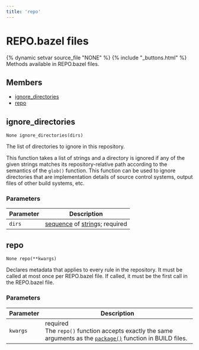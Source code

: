 ```yaml
---
title: 'repo'
---
```


# REPO.bazel files

{% dynamic setvar source_file "NONE" %}
{% include "\_buttons.html" %}
Methods available in REPO.bazel files.

## Members

- [ignore_directories](#ignore_directories)
- [repo](#repo)

## ignore_directories

``` rule-signature
None ignore_directories(dirs)
```

The list of directories to ignore in this repository.

This function takes a list of strings and a directory is ignored if any of the given strings matches its repository-relative path according to the semantics of the `glob()` function. This function can be used to ignore directories that are implementation details of source control systems, output files of other build systems, etc.

### Parameters

<table class="table table-bordered table-condensed table-params">
<thead>
<tr>
<th>Parameter</th>
<th>Description</th>
</tr>
</thead>
<tbody>
<tr>
<td id="ignore_directories.dirs"><code>dirs</code></td>
<td><a href="../core/list.html" class="anchor">sequence</a> of <a href="../core/string.html" class="anchor">string</a>s;
required<br />
</td>
</tr>
</tbody>
</table>

## repo

``` rule-signature
None repo(**kwargs)
```

Declares metadata that applies to every rule in the repository. It must be called at most once per REPO.bazel file. If called, it must be the first call in the REPO.bazel file.

### Parameters

<table class="table table-bordered table-condensed table-params">
<thead>
<tr>
<th>Parameter</th>
<th>Description</th>
</tr>
</thead>
<tbody>
<tr>
<td id="repo.kwargs"><code>kwargs</code></td>
<td>required<br />
The <code>repo()</code> function accepts exactly the same arguments as the <a href="/reference/be/functions#package"><code>package()</code></a> function in BUILD files.</td>
</tr>
</tbody>
</table>
